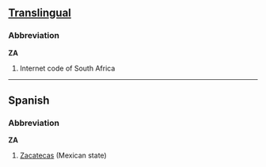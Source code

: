==[[Translingual]]==

===Abbreviation===
'''ZA'''

#Internet code of South Africa

----

==Spanish==

===Abbreviation===
'''ZA'''

#[[Zacatecas]] (Mexican state)